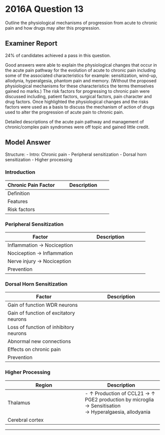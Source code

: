 # 2016A Question 13 

Outline the physiological mechanisms of progression from acute to chronic pain and how drugs may alter this progression.


## Examiner Report

24% of candidates achieved a pass in this question.


Good answers were able to explain the physiological changes that occur in the acute pain pathway for the evolution of acute to chronic pain including some of the associated characteristics for example: sensitization, wind-up, allodynia, hyperalgesia, phantom pain and memory. (Without the proposed physiological mechanisms for these characteristics the terms themselves gained no marks.) The risk factors for progressing to chronic pain were discussed including, patient factors, surgical factors, pain character and drug factors. Once highlighted the physiological changes and the risks factors were used as a basis to discuss the mechanism of action of drugs used to alter the progression of acute pain to chronic pain.


Detailed descriptions of the acute pain pathway and management of chronic/complex pain syndromes were off topic and gained little credit.

## Model Answer

Structure:
- Intro: Chronic pain
- Peripheral sensitization
- Dorsal horn sensitization
- Higher processing

### Introduction


|Chronic Pain Factor|Description|
| -- | -- |
|Definition|<p>- Chronic Pain: > 3 months</p><p>- Initial insult resolved</p>|
|Features|<p>- Hyperalgaesia: Hurts more than it should</p><p>- Allodynia: Hurts when shouldn’t</p><p>- Neuropathic pain: Hurts due to nerve damage</p><p>- Phantom pain: Hurts after body part removed</p>|
|Risk factors|<p>- Surgical: Nerve injury e.g. Amputation, breast, thoracotomy → ↑ Dorsal horn activation</p><p>- Patient: Depression, psychosocial stressors → Altered cortical processing</p><p>- Pain character: Neuropathic, phantom → ↑ Dorsal horn activation</p>|

### Peripheral Sensitization


|Factor|Description|
| -- | -- |
|Inflammation → Nociception|<p>- Inflamed tissue and WBC release NGF, neurturin etc</p><p>- ↑ Nociceptive receptor activation and expression</p>|
|Nociception → Inflammation|<p>Positive feedback loop:</p><p>- Nociceptor releases substance P, VIP etc</p><p>- Mast cell degranulation</p><p>- Vasodilatation, capillary leak</p><p>- WBC chemotaxis, differentiation</p><br>|
|Nerve injury → Nociception|<p>- Spontaneous abnormal discharge → Neuropathic pain</p><p>- ?Altered receptor function</p>|
|Prevention|<p>- Anti-inflammation: NSAID</p><p>- Inhibit bradykinin-sensitive nociceptors: Paracetamol</p><p>- Nerve injury: No effective peripheral agent exists yet</p>|

### Dorsal Horn Sensitization


|Factor|Description|
| -- | -- |
|Gain of function WDR neurons|<p>- Inflamed tissue, injured nerve → ↑ NMDA activation</p><p>- Brief: ↑ Receptor irritability → “wind-up”</p><p>- Persistent: Synaptic reinforcement → “long term potentiation”</p><p>- Mechanism: NMDA → 2nd messenger and altered gene expression</p><p>&emsp;- Early: ↑ c-Fos, COX-2</p><p>&emsp;- Late: ↑ NK1, TrkB</p>|
|Gain of function of excitatory neurons|<p>- Inhibition of VDKC → ↑ Excitability</p>|
|Loss of function of inhibitory neurons||
|Abnormal new connections|<p>- e.g. Aβ 1° afferents → Nociceptive specific 2° afferents</p><p>- Touch becomes painful</p>|
|Effects on chronic pain|<p>- Hyperalgaesia</p><p>- Allodynia</p><p>- Expansion of receptive field</p>|
|Prevention|<p>- Regional anaesthetic: Inhibit pre-synaptic VDNaC</p><p>- Neuraxial anaesthetic: Inhibit VDNaC at dorsal horn, spinal nerve root (very effective)</p><p>- Monoamine reuptake inhibitors: ↓ Pre-synaptic activity</p><p>- NMDA antagonists: ↓ Post-synaptic activity, sensitisation, reinforcement (very effective)</p><p>- Antagonists at pre-synaptic VdCC α~2~δ subunit: ↓ Pre-synaptic activity</p><p>- Opioids: Inhibit 1° afferent (less effective for chronic pain)</p>|

### Higher Processing


|Region|Description|
| -- | -- |
|Thalamus|- ↑ Production of CCL21 → ↑ PGE2 production by microglia → Sensitisation<br>  → Hyperalgaesia, allodyania|
|Cerebral cortex|<p>- Psychiatric illness increases risk of chronic pain</p><p>- Mechanism poorly understood</p><p>- Anti-depressants may help (e.g. SSRI – fluoxetine)</p>|


--- 

